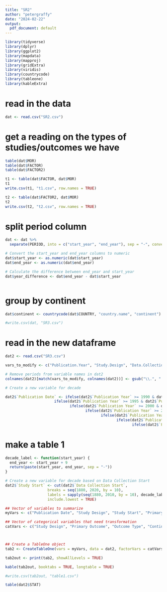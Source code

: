 ```yaml
---
title: "SR2"
author: "petergraffy"
date: "2024-02-22"
output:
  pdf_document: default
---
```


```r

library(tidyverse)
library(dplyr)
library(ggplot2)
library(mapdata)
library(mapproj)
library(gridExtra)
library(viridis)
library(countrycode)
library(tableone)
library(kableExtra)

```

# read in the data

```r

dat <- read.csv("SR2.csv")

```

# get a reading on the types of studies/outcomes we have

```r

table(dat$MOR)
table(dat$FACTOR)
table(dat$FACTOR2)

t1 <- table(dat$FACTOR, dat$MOR)
t1
write.csv(t1, "t1.csv", row.names = TRUE)

t2 <- table(dat$FACTOR2, dat$MOR)
t2
write.csv(t2, "t2.csv", row.names = TRUE)

```

# split period column

```r

dat <- dat %>%
  separate(PERIOD, into = c("start_year", "end_year"), sep = "-", convert = TRUE)

# Convert the start_year and end_year columns to numeric
dat$start_year <- as.numeric(dat$start_year)
dat$end_year <- as.numeric(dat$end_year)

# Calculate the difference between end_year and start_year
dat$year_difference <- dat$end_year - dat$start_year



```

# group by continent

```r

dat$continent <- countrycode(dat$COUNTRY, "country.name", "continent")

#write.csv(dat, "SR3.csv")

```

# read in the new dataframe

```r

dat2 <- read.csv("SR3.csv")

```



```r

vars_to_modify <- c("Publication.Year", "Study.Design", "Data.Collection.Start", "Primary.Outcome", "Outcome.Type", "Study.Duration", "Continent")

# Remove periods from variable names in dat2
colnames(dat2)[match(vars_to_modify, colnames(dat2))] <- gsub("\\.", " ", vars_to_modify)

# Create a new variable for decade

dat2$`Publication Date` <- ifelse(dat2$`Publication Year` >= 1990 & dat2$`Publication Year` < 1995, "1990-1995",
                      ifelse(dat2$`Publication Year` >= 1995 & dat2$`Publication Year` < 2000, "1995-2000",
                             ifelse(dat2$`Publication Year` >= 2000 & dat2$`Publication Year` < 2005, "2000-2005",
                                    ifelse(dat2$`Publication Year` >= 2005 & dat2$`Publication Year` < 2010, "2005-2010",
                                           ifelse(dat2$`Publication Year` >= 2010 & dat2$`Publication Year` < 2015, "2010-2015",
                                                  ifelse(dat2$`Publication Year` >= 2015 & dat2$`Publication Year` < 2020, "2015-2020",
                                                         ifelse(dat2$`Publication Year` >= 2020 & dat2$`Publication Year` < 2025, "2020-Present", NA)))))))


```



# make a table 1

```r
decade_label <- function(start_year) {
  end_year <- start_year + 9
  return(paste(start_year, end_year, sep = "-"))
}

# Create a new variable for decade based on Data Collection Start
dat2$`Study Start` <- cut(dat2$`Data Collection Start`, 
                   breaks = seq(1880, 2020, by = 10),
                   labels = sapply(seq(1880, 2010, by = 10), decade_label),
                   include.lowest = TRUE)

## Vector of variables to summarize
myVars <- c("Publication Date", "Study Design", "Study Start", "Primary Outcome", "Outcome Type", "Study Duration", "Continent")

## Vector of categorical variables that need transformation
catVars <- c("Study Design", "Primary Outcome", "Outcome Type", "Continent", "Study Start", "Publication Date")



## Create a TableOne object
tab2 <- CreateTableOne(vars = myVars, data = dat2, factorVars = catVars)

tab2out <- print(tab2, showAllLevels = TRUE)
```

\pagebreak

```r
kable(tab2out, booktabs = TRUE, longtable = TRUE)

#write.csv(tab2out, "table1.csv")

```

```r

table(dat2$STAT)

```






